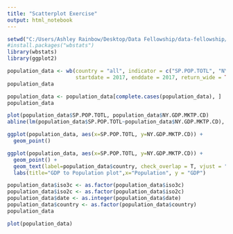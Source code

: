 ```yaml
---
title: "Scatterplot Exercise"
output: html_notebook
---
```


```r
setwd("C:/Users/Ashley Rainbow/Desktop/Data Fellowship/data-fellowship/Data Visualisation/Data Viz Exercise")
#install.packages("wbstats")
library(wbstats)
library(ggplot2)
```

```r
population_data <- wb(country = "all", indicator = c("SP.POP.TOTL", "NY.GDP.MKTP.CD"),
                      startdate = 2017, enddate = 2017, return_wide = TRUE)
population_data
```

```r
population_data <- population_data[complete.cases(population_data), ]
population_data
```


```r
plot(population_data$SP.POP.TOTL, population_data$NY.GDP.MKTP.CD)
abline(lm(population_data$SP.POP.TOTL~population_data$NY.GDP.MKTP.CD), col="red")

ggplot(population_data, aes(x=SP.POP.TOTL, y=NY.GDP.MKTP.CD)) +
  geom_point()
```

```r
ggplot(population_data, aes(x=SP.POP.TOTL, y=NY.GDP.MKTP.CD)) +
  geom_point() + 
  geom_text(label=population_data$country, check_overlap = T, vjust = "bottom", nudge_y = 100, angle = 30, size = 3) + 
  labs(title="GDP to Population plot",x="Population", y = "GDP")
```

```r
population_data$iso3c <- as.factor(population_data$iso3c)
population_data$iso2c <- as.factor(population_data$iso2c)
population_data$date <- as.integer(population_data$date)
population_data$country <- as.factor(population_data$country)
population_data
```


```r
plot(population_data)
```


